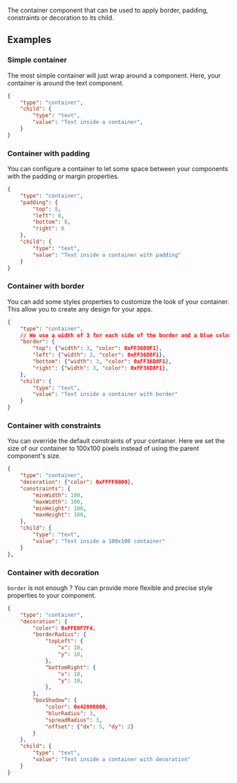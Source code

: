 


The container component that can be used to apply border, padding, constraints or decoration to its child.

## Examples

### Simple container
The most simple container will just wrap around a component.
Here, your container is around the text component.

```json
{
    "type": "container",
    "child": {
        "type": "text",
        "value": "Text inside a container",
    }
}
```

### Container with padding
You can configure a container to let some space between your components with the padding or margin properties.

```json
{
    "type": "container",
    "padding": {
        "top": 8,
        "left": 8,
        "bottom": 8,
        "right": 8
    },
    "child": {
        "type": "text",
        "value": "Text inside a container with padding"
    }
}
```

### Container with border
You can add some styles properties to customize the look of your container. This allow you to create any design for your apps.

```json
{
    "type": "container",
    // We use a width of 3 for each side of the border and a blue color
    "border": {
        "top": {"width": 3, "color": 0xFF36D8F1},
        "left": {"width": 3, "color": 0xFF36D8F1},
        "bottom": {"width": 3, "color": 0xFF36D8F1},
        "right": {"width": 3, "color": 0xFF36D8F1},
    },
    "child": {
        "type": "text",
        "value": "Text inside a container with border"
    }
}
```

### Container with constraints
You can override the default constraints of your container.
Here we set the size of our container to 100x100 pixels instead of using the parent component's size.

```json
{
    "type": "container",
    "decoration": {"color": 0xFFFF0000},
    "constraints": {
        "minWidth": 100,
        "maxWidth": 100,
        "minHeight": 100,
        "maxHeight": 100,
    },
    "child": {
        "type": "text",
        "value": "Text inside a 100x100 container"
    }
},
```

### Container with decoration
`border` is not enough ? You can provide more flexible and precise style properties to your component.

```json
{
    "type": "container",
    "decoration": {
        "color": 0xFFE0F7F4,
        "borderRadius": {
            "topLeft": {
                "x": 10,
                "y": 10,
            },
            "bottomRight": {
                "x": 10,
                "y": 10,
            },
        },
        "boxShadow": {
            "color": 0x42000000,
            "blurRadius": 3,
            "spreadRadius": 3,
            "offset": {"dx": 5, "dy": 2}
        }
    },
    "child": {
        "type": "text",
        "value": "Text inside a container with decoration"
    }
}
```

<PropertyTable schema={containerSchema}/>
